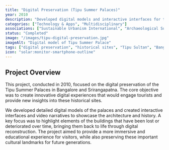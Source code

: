 ```yaml
---
title: "Digital Preservation (Tipu Summer Palaces)"
year: 2010
description: "Developed digital models and interactive interfaces for the Tipu Summer Palaces in Bangalore and Srirangapatna, creating engaging video narratives and interactive experiences to showcase the historical sites and lost architectural elements."
categories: ["Technology & Apps", "Multidisciplinary"]
associations: ["Sustainable Urbanism International", "Archaeological Survey of India"]
status: "Completed"
image: "/images/tipu-digital-preservation.jpg"
imageAlt: "Digital model of Tipu Summer Palace"
tags: ["digital preservation", "historical sites", "Tipu Sultan", "Bangalore", "Srirangapatna", "interactive interfaces", "video narratives", "cultural heritage"]
icon: "solar:monitor-smartphone-outline"
---
```


## Project Overview

This project, conducted in 2010, focused on the digital preservation of the Tipu Summer Palaces in Bangalore and Srirangapatna. The core objective was to create innovative digital experiences that would engage tourists and provide new insights into these historical sites.

We developed detailed digital models of the palaces and created interactive interfaces and video narratives to showcase the architecture and history. A key focus was to highlight elements of the buildings that have been lost or deteriorated over time, bringing them back to life through digital reconstruction. The project aimed to provide a more immersive and educational experience for visitors, while also preserving these important cultural landmarks for future generations.